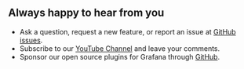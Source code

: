 ## Always happy to hear from you

- Ask a question, request a new feature, or report an issue at [GitHub issues](https://github.com/volkovlabs/business-text/issues).
- Subscribe to our [YouTube Channel](https://youtube.com/@volkovlabs) and leave your comments.
- Sponsor our open source plugins for Grafana through [GitHub](https://github.com/sponsors/VolkovLabs).
